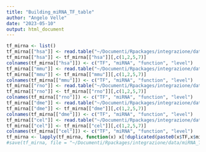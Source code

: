 ```yaml
---
title: "Building_miRNA_TF_table"
author: "Angelo Velle"
date: "2023-05-10"
output: html_document
---
```


```r
tf_mirna <- list()
tf_mirna[["hsa"]] <- read.table("~/Documenti/Rpackages/integrazione/data/hsa.tsv", sep = "\t")
tf_mirna[["hsa"]] <- tf_mirna[["hsa"]][,c(1,2,5,7)]
colnames(tf_mirna[["hsa"]]) <- c("TF", "miRNA", "function", "level")
tf_mirna[["mmu"]] <- read.table("~/Documenti/Rpackages/integrazione/data/mmu.tsv", sep = "\t")
tf_mirna[["mmu"]] <- tf_mirna[["mmu"]][,c(1,2,5,7)]
colnames(tf_mirna[["mmu"]]) <- c("TF", "miRNA", "function", "level")
tf_mirna[["rno"]] <- read.table("~/Documenti/Rpackages/integrazione/data/rno.tsv", sep = "\t")
tf_mirna[["rno"]] <- tf_mirna[["rno"]][,c(1,2,5,7)]
colnames(tf_mirna[["rno"]]) <- c("TF", "miRNA", "function", "level")
tf_mirna[["dme"]] <- read.table("~/Documenti/Rpackages/integrazione/data/dme.tsv", sep = "\t")
tf_mirna[["dme"]] <- tf_mirna[["dme"]][,c(1,2,5,7)]
colnames(tf_mirna[["dme"]]) <- c("TF", "miRNA", "function", "level")
tf_mirna[["cel"]] <- read.table("~/Documenti/Rpackages/integrazione/data/cel.tsv", sep = "\t")
tf_mirna[["cel"]] <- tf_mirna[["cel"]][,c(1,2,5,7)]
colnames(tf_mirna[["cel"]]) <- c("TF", "miRNA", "function", "level")
tf_mirna <- lapply(tf_mirna, function(x) x[!duplicated(paste0(x$TF,x$miRNA,x$level)),])
#save(tf_mirna, file = "~/Documenti/Rpackages/integrazione/data/miRNA_TF.Rdata")



```

